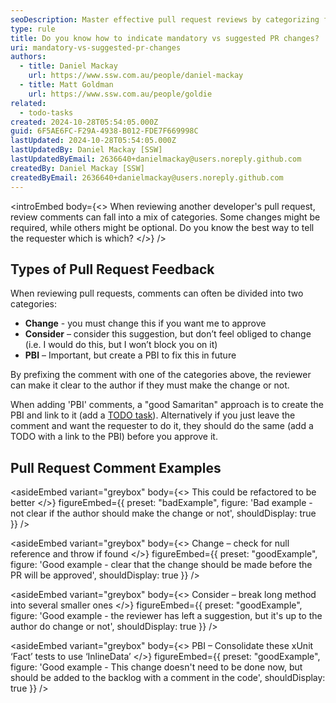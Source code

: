 ```yaml
---
seoDescription: Master effective pull request reviews by categorizing feedback into ‘Change,’ ‘Consider,’ and ‘PBI’ for clear, actionable guidance. Improve collaboration and streamline approvals with structured, prioritized comments
type: rule
title: Do you know how to indicate mandatory vs suggested PR changes?
uri: mandatory-vs-suggested-pr-changes
authors:
  - title: Daniel Mackay
    url: https://www.ssw.com.au/people/daniel-mackay
  - title: Matt Goldman
    url: https://www.ssw.com.au/people/goldie
related:
  - todo-tasks
created: 2024-10-28T05:54:05.000Z
guid: 6F5AE6FC-F29A-4938-B012-FDE7F669998C
lastUpdated: 2024-10-28T05:54:05.000Z
lastUpdatedBy: Daniel Mackay [SSW]
lastUpdatedByEmail: 2636640+danielmackay@users.noreply.github.com
createdBy: Daniel Mackay [SSW]
createdByEmail: 2636640+danielmackay@users.noreply.github.com
---
```


<introEmbed
  body={<>
When reviewing another developer's pull request, review comments can fall into a mix of categories. Some changes might be required, while others might be optional. Do you know the best way to tell the requester which is which?
  </>}
/>
## Types of Pull Request Feedback

When reviewing pull requests, comments can often be divided into two categories:

* **Change** - you must change this if you want me to approve
* **Consider** – consider this suggestion, but don’t feel obliged to change (i.e. I would do this, but I won’t block you on it)
* **PBI** – Important, but create a PBI to fix this in future

By prefixing the comment with one of the categories above, the reviewer can make it clear to the author if they must make the change or not.

When adding 'PBI' comments, a "good Samaritan" approach is to create the PBI and link to it (add a [TODO task](https://www.ssw.com.au/rules/todo-tasks/)). Alternatively if you just leave the comment and want the requester to do it, they should do the same (add a TODO with a link to the PBI) before you approve it.

## Pull Request Comment Examples

<asideEmbed
  variant="greybox"
  body={<>
    This could be refactored to be better
  </>}
  figureEmbed={{
    preset: "badExample",
    figure: 'Bad example - not clear if the author should make the change or not',
    shouldDisplay: true
  }}
/>

<asideEmbed
  variant="greybox"
  body={<>
    Change – check for null reference and throw if found
  </>}
  figureEmbed={{
    preset: "goodExample",
    figure: 'Good example - clear that the change should be made before the PR will be approved',
    shouldDisplay: true
  }}
/>

<asideEmbed
  variant="greybox"
  body={<>
    Consider – break long method into several smaller ones
  </>}
  figureEmbed={{
    preset: "goodExample",
    figure: 'Good example - the reviewer has left a suggestion, but it\'s up to the author do change or not',
    shouldDisplay: true
  }}
/>

<asideEmbed
  variant="greybox"
  body={<>
    PBI – Consolidate these xUnit ‘Fact’ tests to use ‘InlineData’
  </>}
  figureEmbed={{
    preset: "goodExample",
    figure: 'Good example - This change doesn\'t need to be done now, but should be added to the backlog with a comment in the code',
    shouldDisplay: true
  }}
/>
